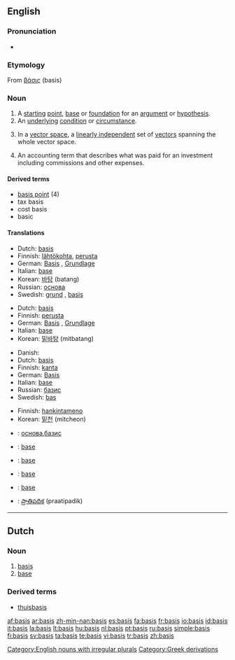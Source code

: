 ==English==

===Pronunciation===
*{{audio|en-us-basis.ogg|Audio (US)}}

===Etymology===
From {{AGr.}} [[βάσις]] (basis)

===Noun===
{{en-noun|bases}}

# A [[starting]] [[point]], [[base]] or [[foundation]] for an [[argument]] or [[hypothesis]].
# An [[underlying]] [[condition]] or [[circumstance]].
# {{linear algebra}} In a [[vector space]], a [[linearly independent]] set of [[vector]]s spanning the whole vector space.
# An accounting term that describes what was paid for an investment including commissions and other expenses.

====Derived terms====
*[[basis point]] (4)
*tax basis
*cost basis
*basic

====Translations====
{{trans-top|starting point for an argument}}
*Dutch: [[basis]] {{f}}
*Finnish: [[lähtökohta]], [[perusta]]
*German: [[Basis]] {{f}}, [[Grundlage]] {{f}}
*Italian: [[base]] {{f}}
*Korean: [[바탕]] (batang)
*Russian: [[основа]]
*Swedish: [[grund]] {{c}}, [[basis#Swedish|basis]] {{c}}
{{trans-bottom}}

{{trans-top|underlying condition}}
*Dutch: [[basis]] {{f}}
*Finnish: [[perusta]]
*German: [[Basis]] {{f}}, [[Grundlage]] {{f}}
*Italian: [[base]] {{f}}
*Korean: [[밑바탕]] (mitbatang)
{{trans-bottom}}

{{trans-top|linearly independent set of vectors}}
*Danish: {{t|da|basis|c}}
*Dutch: [[basis]] {{f}}
*Finnish: [[kanta]]
*German: [[Basis]] {{f}}
*Italian: [[base]] {{f}}
*Russian: [[базис]]
*Swedish: [[bas#Swedish|bas]] {{c}}
{{trans-bottom}}

{{trans-top|what was paid for an investment}}
*Finnish: [[hankintameno]]
*Korean: [[밑천]] (mitcheon)
{{trans-bottom}}

{{checktrans}}
{{trans-top|Translations to be categorized}}
*{{ttbc|Bulgarian}}: [[основа]],[[базис]]
*{{ttbc|French}}: [[base]] {{f}}
*{{ttbc|Interlingua}}: [[base]]
{{trans-mid}}
*{{ttbc|Portuguese}}: [[base]]
*{{ttbc|Spanish}}: [[base]]
*{{ttbc|Telugu}}: [[ప్రాతిపదిక]] (praatipadik)
{{trans-bottom}}

[[Category:English nouns with irregular plurals]]

----

==Dutch==

===Noun===
{{nl-noun|g=f|pl1=basissen|pl2=bases|dim=basisje}}

# [[#English|basis]]
# [[base]]

===Derived terms===
* [[thuisbasis]]

[[Category:Greek derivations]]

[[af:basis]]
[[ar:basis]]
[[zh-min-nan:basis]]
[[es:basis]]
[[fa:basis]]
[[fr:basis]]
[[io:basis]]
[[id:basis]]
[[it:basis]]
[[la:basis]]
[[lt:basis]]
[[hu:basis]]
[[nl:basis]]
[[pt:basis]]
[[ru:basis]]
[[simple:basis]]
[[fi:basis]]
[[sv:basis]]
[[ta:basis]]
[[te:basis]]
[[vi:basis]]
[[tr:basis]]
[[zh:basis]]